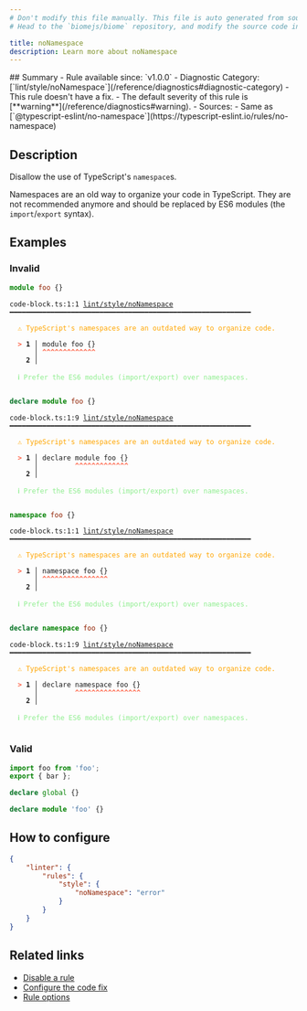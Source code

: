 ```yaml
---
# Don't modify this file manually. This file is auto generated from source, and you will lose your changes next time the website is built.
# Head to the `biomejs/biome` repository, and modify the source code in there.

title: noNamespace
description: Learn more about noNamespace
---
```


<Tabs>
<TabItem label="TypeScript and TSX" icon="seti:typescript">
## Summary
- Rule available since: `v1.0.0`
- Diagnostic Category: [`lint/style/noNamespace`](/reference/diagnostics#diagnostic-category)
- This rule doesn't have a fix.
- The default severity of this rule is [**warning**](/reference/diagnostics#warning).
- Sources: 
  - Same as [`@typescript-eslint/no-namespace`](https://typescript-eslint.io/rules/no-namespace)

## Description
Disallow the use of TypeScript's `namespace`s.

Namespaces are an old way to organize your code in TypeScript.
They are not recommended anymore and should be replaced by ES6 modules
(the `import`/`export` syntax).

## Examples

### Invalid

```ts
module foo {}
```

<pre class="language-text"><code class="language-text">code-block.ts:1:1 <a href="https://biomejs.dev/linter/rules/no-namespace">lint/style/noNamespace</a> ━━━━━━━━━━━━━━━━━━━━━━━━━━━━━━━━━━━━━━━━━━━━━━━━━━━━━━━━━━━<br /><br />  <strong><span style="color: Orange;">⚠</span></strong> <span style="color: Orange;">TypeScript's namespaces are an outdated way to organize code.</span><br />  <br />  <strong><span style="color: Tomato;">&gt;</span></strong> <strong>1 │ </strong>module foo &#123;&#125;<br />   <strong>   │ </strong><strong><span style="color: Tomato;">^</span></strong><strong><span style="color: Tomato;">^</span></strong><strong><span style="color: Tomato;">^</span></strong><strong><span style="color: Tomato;">^</span></strong><strong><span style="color: Tomato;">^</span></strong><strong><span style="color: Tomato;">^</span></strong><strong><span style="color: Tomato;">^</span></strong><strong><span style="color: Tomato;">^</span></strong><strong><span style="color: Tomato;">^</span></strong><strong><span style="color: Tomato;">^</span></strong><strong><span style="color: Tomato;">^</span></strong><strong><span style="color: Tomato;">^</span></strong><strong><span style="color: Tomato;">^</span></strong><br />    <strong>2 │ </strong><br />  <br />  <strong><span style="color: lightgreen;">ℹ</span></strong> <span style="color: lightgreen;">Prefer the ES6 modules (import/export) over namespaces.</span><br />  <br /></code></pre>

```ts
declare module foo {}
```

<pre class="language-text"><code class="language-text">code-block.ts:1:9 <a href="https://biomejs.dev/linter/rules/no-namespace">lint/style/noNamespace</a> ━━━━━━━━━━━━━━━━━━━━━━━━━━━━━━━━━━━━━━━━━━━━━━━━━━━━━━━━━━━<br /><br />  <strong><span style="color: Orange;">⚠</span></strong> <span style="color: Orange;">TypeScript's namespaces are an outdated way to organize code.</span><br />  <br />  <strong><span style="color: Tomato;">&gt;</span></strong> <strong>1 │ </strong>declare module foo &#123;&#125;<br />   <strong>   │ </strong>        <strong><span style="color: Tomato;">^</span></strong><strong><span style="color: Tomato;">^</span></strong><strong><span style="color: Tomato;">^</span></strong><strong><span style="color: Tomato;">^</span></strong><strong><span style="color: Tomato;">^</span></strong><strong><span style="color: Tomato;">^</span></strong><strong><span style="color: Tomato;">^</span></strong><strong><span style="color: Tomato;">^</span></strong><strong><span style="color: Tomato;">^</span></strong><strong><span style="color: Tomato;">^</span></strong><strong><span style="color: Tomato;">^</span></strong><strong><span style="color: Tomato;">^</span></strong><strong><span style="color: Tomato;">^</span></strong><br />    <strong>2 │ </strong><br />  <br />  <strong><span style="color: lightgreen;">ℹ</span></strong> <span style="color: lightgreen;">Prefer the ES6 modules (import/export) over namespaces.</span><br />  <br /></code></pre>

```ts
namespace foo {}
```

<pre class="language-text"><code class="language-text">code-block.ts:1:1 <a href="https://biomejs.dev/linter/rules/no-namespace">lint/style/noNamespace</a> ━━━━━━━━━━━━━━━━━━━━━━━━━━━━━━━━━━━━━━━━━━━━━━━━━━━━━━━━━━━<br /><br />  <strong><span style="color: Orange;">⚠</span></strong> <span style="color: Orange;">TypeScript's namespaces are an outdated way to organize code.</span><br />  <br />  <strong><span style="color: Tomato;">&gt;</span></strong> <strong>1 │ </strong>namespace foo &#123;&#125;<br />   <strong>   │ </strong><strong><span style="color: Tomato;">^</span></strong><strong><span style="color: Tomato;">^</span></strong><strong><span style="color: Tomato;">^</span></strong><strong><span style="color: Tomato;">^</span></strong><strong><span style="color: Tomato;">^</span></strong><strong><span style="color: Tomato;">^</span></strong><strong><span style="color: Tomato;">^</span></strong><strong><span style="color: Tomato;">^</span></strong><strong><span style="color: Tomato;">^</span></strong><strong><span style="color: Tomato;">^</span></strong><strong><span style="color: Tomato;">^</span></strong><strong><span style="color: Tomato;">^</span></strong><strong><span style="color: Tomato;">^</span></strong><strong><span style="color: Tomato;">^</span></strong><strong><span style="color: Tomato;">^</span></strong><strong><span style="color: Tomato;">^</span></strong><br />    <strong>2 │ </strong><br />  <br />  <strong><span style="color: lightgreen;">ℹ</span></strong> <span style="color: lightgreen;">Prefer the ES6 modules (import/export) over namespaces.</span><br />  <br /></code></pre>

```ts
declare namespace foo {}
```

<pre class="language-text"><code class="language-text">code-block.ts:1:9 <a href="https://biomejs.dev/linter/rules/no-namespace">lint/style/noNamespace</a> ━━━━━━━━━━━━━━━━━━━━━━━━━━━━━━━━━━━━━━━━━━━━━━━━━━━━━━━━━━━<br /><br />  <strong><span style="color: Orange;">⚠</span></strong> <span style="color: Orange;">TypeScript's namespaces are an outdated way to organize code.</span><br />  <br />  <strong><span style="color: Tomato;">&gt;</span></strong> <strong>1 │ </strong>declare namespace foo &#123;&#125;<br />   <strong>   │ </strong>        <strong><span style="color: Tomato;">^</span></strong><strong><span style="color: Tomato;">^</span></strong><strong><span style="color: Tomato;">^</span></strong><strong><span style="color: Tomato;">^</span></strong><strong><span style="color: Tomato;">^</span></strong><strong><span style="color: Tomato;">^</span></strong><strong><span style="color: Tomato;">^</span></strong><strong><span style="color: Tomato;">^</span></strong><strong><span style="color: Tomato;">^</span></strong><strong><span style="color: Tomato;">^</span></strong><strong><span style="color: Tomato;">^</span></strong><strong><span style="color: Tomato;">^</span></strong><strong><span style="color: Tomato;">^</span></strong><strong><span style="color: Tomato;">^</span></strong><strong><span style="color: Tomato;">^</span></strong><strong><span style="color: Tomato;">^</span></strong><br />    <strong>2 │ </strong><br />  <br />  <strong><span style="color: lightgreen;">ℹ</span></strong> <span style="color: lightgreen;">Prefer the ES6 modules (import/export) over namespaces.</span><br />  <br /></code></pre>

### Valid

```ts
import foo from 'foo';
export { bar };
```

```ts
declare global {}
```

```ts
declare module 'foo' {}
```

## How to configure
```json title="biome.json"
{
	"linter": {
		"rules": {
			"style": {
				"noNamespace": "error"
			}
		}
	}
}

```
## Related links

- [Disable a rule](/linter/#disable-a-rule)
- [Configure the code fix](/linter#configure-the-code-fix)
- [Rule options](/linter/#rule-options)

</TabItem>
</Tabs>

